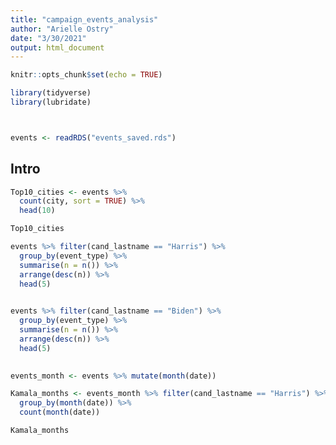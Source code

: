 ```yaml
---
title: "campaign_events_analysis"
author: "Arielle Ostry"
date: "3/30/2021"
output: html_document
---
```


```r
knitr::opts_chunk$set(echo = TRUE)

library(tidyverse)
library(lubridate)



events <- readRDS("events_saved.rds")

```

## Intro

```r

Top10_cities <- events %>% 
  count(city, sort = TRUE) %>% 
  head(10)

Top10_cities
```

```r
events %>% filter(cand_lastname == "Harris") %>% 
  group_by(event_type) %>% 
  summarise(n = n()) %>% 
  arrange(desc(n)) %>% 
  head(5)
  
```

```r
events %>% filter(cand_lastname == "Biden") %>% 
  group_by(event_type) %>% 
  summarise(n = n()) %>% 
  arrange(desc(n)) %>% 
  head(5)
  
```

```r
events_month <- events %>% mutate(month(date))

Kamala_months <- events_month %>% filter(cand_lastname == "Harris") %>% 
  group_by(month(date)) %>% 
  count(month(date))

Kamala_months
```
 
